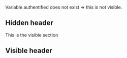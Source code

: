 {{if|authentified}}
Variable authentified does not exist => this is not visible.

== Hidden header ==

{{else}}
This is the visible section

== Visible header ==

{{end}}
